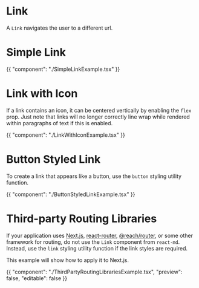 # Link

A `Link` navigates the user to a different url.

# Simple Link

{{ "component": "./SimpleLinkExample.tsx" }}

# Link with Icon

If a link contains an icon, it can be centered vertically by enabling the `flex`
prop. Just note that links will no longer correctly line wrap while rendered
within paragraphs of text if this is enabled.

{{ "component": "./LinkWithIconExample.tsx" }}

# Button Styled Link

To create a link that appears like a button, use the `button` styling utility
function.

{{ "component": "./ButtonStyledLinkExample.tsx" }}

# Third-party Routing Libraries

If your application uses [Next.js](https://nextjs.org/),
[react-router](https://github.com/remix-run/react-router),
[@reach/router](https://github.com/reach/router), or some other framework for
routing, do not use the `Link` component from `react-md`. Instead, use the
`link` styling utility function if the link styles are required.

This example will show how to apply it to Next.js.

{{ "component": "./ThirdPartyRoutingLibrariesExample.tsx", "preview": false, "editable": false }}
